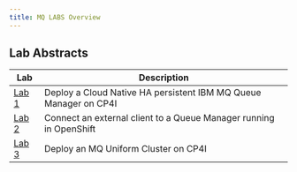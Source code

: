 ```yaml
---
title: MQ LABS Overview
---
```


## Lab Abstracts

| Lab | Description |
| --- | ----------- |
| [Lab 1](./mq/2023_Lab1/) | Deploy a Cloud Native HA persistent IBM MQ Queue Manager on CP4I |
| [Lab 2](./mq/2023_Lab2/) | Connect an external client to a Queue Manager running in OpenShift |
| [Lab 3](./mq/2023_Lab3/) | Deploy an MQ Uniform Cluster on CP4I |